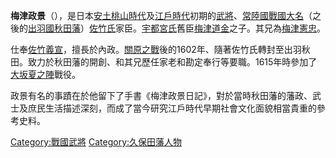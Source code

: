 {{japanese|japanese=梅津 政景|kana=うめづ まさかげ|romaji=Umezu Masakage}}
'''梅津政景'''（{{bd|1581年|（[[天正_(日本)|天正]]9年）|1633年|（[[寬永|寬永]]10年）|}}），是日本[[安土桃山時代|安土桃山時代]]及[[江戶時代|江戶時代]]初期的[[武士|武將]]、[[常陸國|常陸國]][[大名_(稱謂)|戰國大名]]（之後的[[出羽國|出羽國]][[秋田藩|秋田藩]]）[[佐竹氏|佐竹氏]]家臣。[[宇都宮氏|宇都宮氏]]舊臣[[梅津道金|梅津道金]]之子。其兄為[[梅津憲忠|梅津憲忠]]。

仕奉[[佐竹義宣|佐竹義宣]]，擅長於內政。[[關原之戰|關原之戰]]後的1602年、隨著佐竹氏轉封至出羽秋田。致力於秋田藩的開創、和其兄歷任家老和勘定奉行等要職。1615年時參加了[[大坂夏之陣|大坂夏之陣]]戰役。

政景有名的事蹟在於他留下了手書《梅津政景日記》，對於當時秋田藩的藩政、武士及庶民生活描述深刻，而成了當今研究江戶時代早期社會文化面貌相當貴重的參考史料。

{{DEFAULTSORT:Umezu Masakage}}

[[Category:戰國武將|Category:戰國武將]]
[[Category:久保田藩人物|Category:久保田藩人物]]
